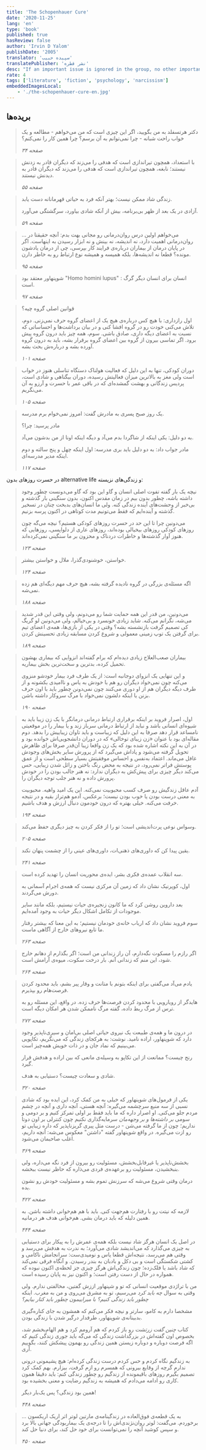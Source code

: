 ```yaml
---
title: 'The Schopenhauer Cure'
date: '2020-11-25'
lang: 'en'
type: 'book'
published: true
hasReview: false
author: 'Irvin D Yalom'
publishDate: '2005'
translator: 'سپیده حبیب'
translatePublisher: 'نشر قطره'
desc: "If an important issue is ignored in the group, no other important words will be said."
rate: 4
tags: ['literature', 'fiction', 'psychology', 'narcissism']
embeddedImagesLocal:
    - './the-schopenhauer-cure-en.jpg'
---
```


## بریده‌ها

> دکتر هرتسفلد به من بگویید، اگر این چیزی است که من می‌خواهم - مطالعه و یک خواب راحت شبانه - چرا نمی‌توانم به آن برسم؟ چرا همین کار را نمی‌کنم؟
>
> <cite>صفحه‌ ۳۴</cite>


> با استعداد، همچون تیراندازی است که هدفی را می‌زند که دیگران قادر به زدنش نیستند؛ نابغه، همچون تیراندازی است که هدفی را می‌زند که دیگران قادر به دیدنش نیستند.
>
> <cite>صفحه‌ ۵۵</cite>


> زندگی شاد ممکن نیست؛ بهتر آنکه فرد به حیاتی قهرمانانه دست یابد.
>
> آزادی در یک بعد از ظهر بی‌برنامه، بیش از آنکه شادی بیاورد، سرگشتگی می‌آورد.
>
> <cite>صفحه‌ ۵۹</cite>

> ... می‌خواهم اولین درس روان‌درمانی رو مجانی بهت بدم: آنچه حقیقتا در روان‌درمانی اهمیت دارد، نه اندیشه، نه بینش و نه ابزار رسیدن به اینهاست.  اگر در پایان درمان از بیماران درباره‌ی فرایند کار بپرسی، چی از درمان یادشون مونده؟ قطعا نه اندیشه‌ها، بلکه همیسه و همیشه نوع ارتباط رو به خاطر دارن.
>
> <cite>صفحه‌ ۹۵</cite>


> شوپنهاور معتقد بود "Homo homini lupus" : انسان برای انسان دیگر گرگ است.
>
> <cite>صفحه‌ ۹۷</cite>


> قوانین اصلی گروه چیه؟
>
> اول رازداری: با هیچ کس درباره‌ی هیچ یک از اعضای گروه حرف نمی‌زنی. دوم، تلاش می‌کنی خودت رو در گروه افشا کنی و در بیان برداشت‌ها و احساساتی که نسبت به اعضای دیگه داری، صادق باشی. سوم، همه چیز باید درون گروه پیش برود. اگر تماسی بیرون از گروه بین اعضای گروه برقرار بشه، باید به درون گروه آورده بشه و درباره‌ش بحث بشه.
>
> <cite>صفحه‌ ۱۰۱</cite>



> دوران کودکی، تنها به این دلیل که فعالیت هولناک دستگاه تناسلی هنوز در خواب است ولی مغز به بالاترین میزان فعالیتش رسیده، دوران بیگناهی و شادی است، پردیس زندگانی و بهشت گمشده‌ای که در باقی عمر با حسرت و آرزو به آن می‌نگریم.
>
> <cite>صفحه‌ ۱۰۵</cite>

> یک روز صبح پسری به مادرش گفت: امروز نمی‌خوام برم مدرسه.
>
> مادر پرسید: چرا؟
>
> به دو دلیل: یکی اینکه از شاگردا بدم می‌آد و دیگه اینکه اونا از من بدشون می‌آد.
>
> مادر جواب داد: به دو دلیل باید بری مدرسه: اول اینکه چهل و پنج سالته و دوم اینکه مدیر مدرسه‌ای.
>
> <cite>صفحه‌ ۱۱۷</cite>

در حسرت روزهای بدون alternative life و زندگی‌های نزیسته:

> نیچه یک بار گفته تفوت اصلی انسان و گاو این بود که گاو می‌دونست چطور وجود داشته باشه، چطور بدون بیم در زمان مقدس اکنون، بدون سنگینی بار گذشته و بی‌خبر از وحشت‌های آینده زندگی کنه.
> ولی ما انسان‌های بدبخت چنان در تسخیر گذشته و آینده‌ایم که فقط می‌تونیم مدت کوتاهی در اکنون پرسه بزنیم.
>
> می‌دونین چرا تا این حد در حسرت روزهای کودکی هستیم؟ نیچه می‌گه چون روزهای کودکی روزهای بیخیالی بوده‌اند، روزهای عاری از دلواپسی، روزهایی که هنوز آوار گذشته‌ها و خاطرات دردناک و محزون بر ما سنگینی نمی‌کرده‌اند.
>
> <cite>صفحه‌ ۱۲۳</cite>


> خواستن، خوشنودی‌گذرا، ملال و خواستن بیشتر.
>
> <cite>صفحه‌ ۱۲۴</cite>


> اگه مسئله‌ی بزرگی در گروه نادیده گرفته بشه، هیچ حرف مهم دیگه‌ای هم زده نمی‌شه.
>
> <cite>صفحه‌ ۱۸۸</cite>

> می‌دونین، من قدر این همه حمایت شما رو می‌دونم، ولی وقتی این قدر شدید می‌شه، نگرانم می‌کنه. شاید زیادی خونسرد و بی‌خیالم، ولی می‌دونین لو گریگ کی تصمیم گرفت بازنشسته بشه؟ وقتی در یکی از بازی‌ها، همه‌ی اعضای تیم برای گرفتن یک توپ زمینی معمولی و شروع کردن مسابقه زیادی تحسینش کردن.
>
> <cite>صفحه‌ ۱۸۹</cite>

> بیماران صعب‌العلاج زیادی دیده‌ام که برام گفته‌اند انزوایی که بیماری بهشون تحمیل کرده، بدترین و سخت‌ترین بخش بیماریه.
>
> و این تنهایی یک انزوای دوجانبه است: از یک طرف فرد بیمار خودشو منزوی می‌کنه چون نمی‌خواد دیگران رو هم با خودش به یاس و ناامیدی بکشونه و از طرف دیگه دیگران هم از او دوری می‌کنند چون نمی‌دونن چطور باید با اون حرف بزنن یا اینکه دلشون نمی‌خواد با مرگ سروکار داشته باشن.
>
> <cite>صفحه‌ ۱۹۰</cite>

> اول، اصرار فروید بر اینکه برقراری ارتباط درمانی درمانگر با یک زن زیبا باید به شیوه‌ای انسانی باشد و نباید از ارتباط درمانی سرباز‌ زند و یا بیمار را در موقعیتی نامساعد قرار دهد صرفا به این دلیل که زیباست و باید تاوان زیباییش را بدهد. 
> دوم مقاله‌ای بود با عنوان «زن زیبای توخالی» که در دوران دانشجویی‌اش خوانده بود و در آن به این نکته اشاره شده بود که یک زن واقعا زیبا آن‌قدر صرفا برای ظاهرش تحویل گرفته می‌شود و پاداش می‌گیرد که از پرورش سایر بخش‌های وجودش غافل می‌ماند. اعتماد به‌نفس و احساس موفقیتش بسیار سطحی است و از عمق پوستش فراتر نمی‌رود، در نتیجه به محض رنگ باختن و زائل شدن زیبایی، حس می‌کند دیگر چیزی برای پیش‌کش به دیگران ندارد: نه هنر جالب بودن را در خودش پرورش داده و نه هنر جلب توجه دیگران را.
>
> آدم عاقل زندگیش رو صرف کسب محبوبیت نمی‌کنه. این یک امید واهیه. محبوبیت به معنی درست بودن یا خوب بودن نیست؛ برعکس، آدمو هم‌تراز بقیه و در نتیجه خرفت می‌کنه. خیلی بهتره که درون خودمون دنبال ارزش و هدف باشیم.
>
> <cite>صفحه‌ ۱۹۴</cite>


> وسواس نوعی پرت‌اندیشی است؛ تو را از فکر کردن به چیز دیگری حفظ می‌کند.
>
> <cite>صفحه‌ ۲۰۵</cite>

> یقین پیدا کن که داوری‌های ذهنی‌ات، داوری‌های عینی را از چشمت پنهان نکند.
>
> <cite>صفحه‌ ۲۴۱</cite>

> سه انقلاب عمده‌ی فکری بشر، ایده‌ی محوریت انسان را تهدید کرده است.
>
> اول، کوپرنیک نشان داد که زمین آن مرکزی نیست که همه‌ی اجرام آسمانی به دورش می‌گردند.
>
> بعد داروین روشن کرد که ما کانون زنجیره‌ی حیات نیستیم، بلکه مانند سایر موجودات از تکامل اشکال دیگر حیات به وجود آمده‌ایم.
>
> سوم فروید نشان داد که ارباب خانه‌ی خودمان نیستیم؛ به این معنا که بیشتر رفتار ما تابع نیروهای خارج از آگاهی ماست.
>
> <cite>صفحه‌ ۲۶۳</cite>

> اگر رازم را مسکوت نگه‌دارم، آن راز زندانی من است؛ اگر بگذارم از دهانم خارج شود، این منم که زندانی آنم. بار درخت سکوت، میوه‌ی آرامش است.
>
> <cite>صفحه‌ ۲۶۴</cite>

> یادم می‌آد می‌گفتی برای اینکه بتونم با متانت و وقار پیر  بشم، باید محدود کردن فرصت‌هام رو بپذیرم.
>
> هایدگر از رویارویی با محدود کردن فرصت‌ها حرف زده. در واقع، این مسئله رو به ترس از مرگ ربط داده، گفته مرگ ناممکن شدن هر امکان دیگه است.
>
> <cite>صفحه‌ ۲۷۲</cite>

> در درون ما و همه‌ی طبیعت یک نیروی حیاتی اصلی بی‌امان و سیری‌ناپذیر وجود دارد که شوپنهاور، اراده نامید. نوشت: به هرکجای زندگی که می‌نگریم، تکاپویی می‌بینیم که نماد جان و در ذات خویش همه‌چیز است.
>
> رنج چیست؟ ممانعت از این تکاپو به وسیله‌ی مانعی که بین اراده و هدفش قرار گیرد.
>
> شادی و سعادت چیست؟ دستیابی به هدف.
>
> <cite>صفحه‌ ۳۲۰</cite>

> یکی از فرمول‌های شوپنهاور که خیلی به من کمک کرد، این ایده بود که شادی نسبی از سه منبع سرچشمه می‌گیره: آنچه هستی، آنچه داری و آنچه  در چشم مردم جلو می‌کنی. او اصرار داره که ما باید فقط بر اولی تمرکز کنیم و بر دومی و سومی *بر داشته‌ها و بر وجهه‌مان* سرمایه‌گذاری نکنیم چون کنترلی بر اون دوتا نداریم؛ چون از ما گرفته می‌شن - درست مثل پیری گریزناپذیر که داره زیبایی تو رو ازت می‌گیره. در واقع شوپنهاور گفته "داشتن" معکوس می‌شه: آنچه داریم، اغلب صاحبمان می‌شود.
>
> <cite>صفحه‌ ۳۶۹</cite>

> بخشش‌ناپذیر یا غیرقابل‌بخشش، مسئولیت رو بیرون از فرد نگه می‌داره، ولی بنبخشیدن، مسئولیت رو برعهده‌ی فردی می‌ذاره که حاظر نیست ببخشه.
>
> درمان وقتی شروع می‌شه که سرزنش تموم بشه و مسئولیت خودش رو نشون بده.
>
> <cite>صفحه‌ ۴۲۲</cite>

> لازمه که نیتت رو با رفتارت هم‌جهت کنی. باید با هم هم‌خوانی داشته باشن. به همین دلیله که باید درمان بشی. هم‌خوانی هدف هر درمانیه.
>
> <cite>صفحه‌ ۴۴۴</cite>

> در اصل یک انسان هرگز شاد نیست بلکه همه‌ی عمرش را به پیکار برای دستیابی به چیزی می‌گذارد که می‌اندیشد شادی می‌آورد؛ به ندرت به هدفش می‌رسد و وقتی هم می‌رسد، نتیجه‌اش قطعا یاس و نومیدی‌ست: سرانجامش ناکامی و کشتی شکستگی است و بی دکل و بادبان به بندر رسیدن. و آنگاه فرقی نمی‌کند که شاد باشد یا فلک‌زده؛ چون زندگی‌اش هرگز چیزی جز لحظه‌ی اکنون نبوده که همواره در حال از دست رفتن است؛ و اکنون نیز به پایان رسیده است.
>
> من با تراژدی موقعیت انسانی که تو و شپنهاور اززش گفتین، مخالفتی ندارم. ولی وقتی به سوال *چه باید کرد* می‌رسیم، تو به مشرق می‌روی و من به مغرب. اینکه *چطور باید زندگی کنیم؟ با میراییمون چطور باید کنار بیایم؟*
>
> مشخصا دارم به کامو، سارتر و نیچه فکر می‌کنم که همشون به جای کناره‌گیری بدبینانه‌ی شوپنهاور، طرفدار درگیر شدن با زندگی بودن.
>
> کتاب *چنین گفت زرتشت* رو باز کردم که هم آرومم کرد و هم الهام‌بخشم شد، بخصوص اون گفته‌اش در بزرگداشت زندگی که می‌گه باید جوری زندگی کنیم که اگه فرصت دوباره و دوباره زیستن همین زندگی رو بهمون پیشکش کنند، بگوییم آری.
>
> به زندگیم نگاه کردم و حس کردم درست زندگی کرده‌ام: هیچ پشیمونی درونی ندارم گرچه از وقایع بیرونی که همسرم رو ازم گرفت، بیزارم. بهم کمک کرد تصمیم بگیرم روزهای باقیمونده از زندگیم رو چطور زندگی کنم: باید دقیقا همون کاری رو ادامه می‌دادم که همیشه به زندگیم رضایت و معنی بخشیده بود.
>
> همین بود زندگی؟ پس یک‌بار دیگر!
>
> <cite>صفحه‌ ۴۴۸</cite>

> ... به یک قطعه‌ی فوق‌العاده در زندگینامه‌ی مارتین لوتر اثر اریک اریکسون برخوردم. می‌گفت: لوتر روان‌نژندی‌اش را تا درجه‌ی یک بیماربودگی جهانی بالا برد و سپس کوشید آنچه را نمی‌توانست برای خود حل کند، برای دنیا حل کند.
>
> <cite>صفحه‌ ۴۵۰</cite>
